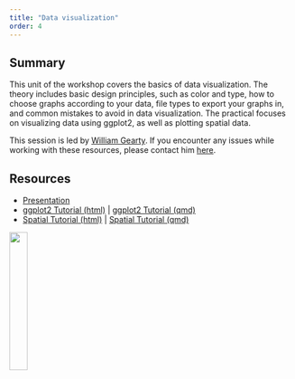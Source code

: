 ```yaml
---
title: "Data visualization"
order: 4
---
```


## Summary

This unit of the workshop covers the basics of data visualization. The theory includes basic design principles, such as color and type, how to choose graphs according to your data, file types to export your graphs in, and common mistakes to avoid in data visualization. The practical focuses on visualizing data using ggplot2, as well as plotting spatial data.

This session is led by [William Gearty](https://williamgearty.com). If you encounter any issues while working with these resources, please contact him [here](mailto:willgearty@gmail.com).

## Resources

-   [Presentation](presentation.qmd)
-   [ggplot2 Tutorial (html)](practical-ggplot2.qmd) | <a href="https://github.com/palaeoverse/workshop/blob/main/materials/visualization/practical-ggplot2.qmd" download="practical-ggplot2.qmd">ggplot2 Tutorial (qmd)</a>
-   [Spatial Tutorial (html)](practical-spatial.qmd) | <a href="https://github.com/palaeoverse/workshop/blob/main/materials/visualization/practical-spatial.qmd" download="practical-spatial.qmd">Spatial Tutorial (qmd)</a>

![](images/logo.png){fig-align="right" width="25%"}


